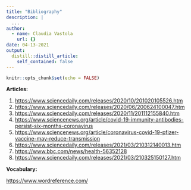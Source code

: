 ```yaml
---
title: "Bibliography"
description: |
  ...
author:
  - name: Claudia Vastola
    url: {}
date: 04-13-2021
output:
  distill::distill_article:
    self_contained: false
---
```


```r
knitr::opts_chunk$set(echo = FALSE)
```

**Articles:**


1.	<https://www.sciencedaily.com/releases/2020/10/201020105526.htm>
2.	<https://www.sciencedaily.com/releases/2020/06/200624100047.htm>  
3.	<https://www.sciencedaily.com/releases/2020/11/201112155840.htm>  
4.	<https://www.sciencenews.org/article/covid-19-immunity-antibodies-persist-six-months-coronavirus>
5.	<https://www.sciencenews.org/article/coronavirus-covid-19-pfizer-vaccine-may-reduce-transmission>
6.	<https://www.sciencedaily.com/releases/2021/03/210312140013.htm>
7.	<https://www.bbc.com/news/health-56352128>
8.	<https://www.sciencedaily.com/releases/2021/03/210325150127.htm>


**Vocabulary:**


<https://www.wordreference.com/>


